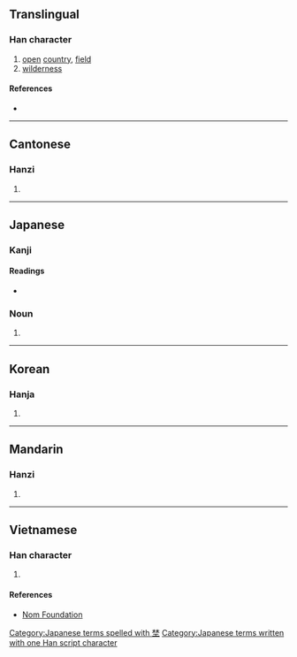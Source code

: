 {{character info/new}}
{{also|野}}
==Translingual==

===Han character===
{{Han char|rn=32|rad=土|as=08|sn=11|four=44104|canj=DDG|ids=⿱林土}}

# [[open]] [[country]], [[field]]
# [[wilderness]]

====References====
* {{Han ref|kx=0230.130|dkj=05154|hdz=10450.050|uh=57DC|ud=22492|bh=D4B1|bd=54449}}

----

==Cantonese==

===Hanzi===
{{yue-hanzi|jyut=[[je5]]|y=ye5}}

# {{defn|lang=yue|sort=土08}}

----

==Japanese==

===Kanji===
{{ja-kanji|grade=|rs=土08}}

====Readings====
* {{ja-readings|on=[[しょ]] (sho), [[や]] (ya)|kun=[[の]] (no)}}

===Noun===
{{ja-noun|の}}

# {{alternative form of|野|lang=ja}}

[[Category:Japanese terms spelled with 埜]]
[[Category:Japanese terms written with one Han script character]]

----

==Korean==

===Hanja===
{{ko-hanja|hangeul=야|rv=ya|mr=ya}}

# {{defn|lang=ko|sort=土08}}

----

==Mandarin==

===Hanzi===
{{cmn-hanzi|pin=[[yě]] ([[ye3]])|wg=yeh<sup>3</sup>}}

# {{defn|lang=cmn|sort=土08}}

----

==Vietnamese==

===Han character===
{{vi-hantu|[[dã]]|rs=土08}}

# {{defn|lang=vi|sort=土08}}

====References====
* [http://nomfoundation.org/common/nom_details.php?codepoint=57dc Nom Foundation]